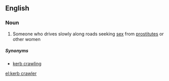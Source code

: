 ==English==

===Noun===
{{en-noun}}

# {{British}} Someone who drives slowly along roads seeking [[sex]] from [[prostitute]]s or other women

=====Synonyms=====
*[[kerb crawling]]

[[el:kerb crawler]]